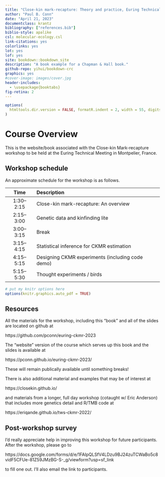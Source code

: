 ```yaml
--- 
title: "Close-kin mark-recapture: Theory and practice, Euring Technical Meeting --- Montpellier, France"
author: "Paul B. Conn"
date: "April 21, 2023"
documentclass: krantz
bibliography: ["references.bib"]
biblio-style: apalike
csl: molecular-ecology.csl
link-citations: yes
colorlinks: yes
lot: yes
lof: yes
site: bookdown::bookdown_site
description: "A book example for a Chapman & Hall book."
github-repo: yihui/bookdown-crc
graphics: yes
#cover-image: images/cover.jpg
header-includes: 
  - \usepackage{booktabs}
fig-retina: 2
---
```



```r
options(
  htmltools.dir.version = FALSE, formatR.indent = 2, width = 55, digits = 4
)
```

# Course Overview {-}

This is the website/book associated with the Close-kin Mark-recapture workshop to be held at the Euring Technical Meeting in Montpelier, France.

## Workshop schedule {-}

An approximate schedule for the workshop is as follows.

| Time      | Description  |
| :--:        |    :--------   
1:30--2:15    |  Close-kin mark-recapture: An overview | 
2:15--3:00    |  Genetic data and kinfinding lite | 
3:00--3:15    | Break | 
3:15--4:15   | Statistical inference for CKMR estimation | 
4:15--5:15  | Designing CKMR experiments (including code demo) |   
5:15--5:30  | Thought experiments / birds |


```r
# put my knitr options here
options(knitr.graphics.auto_pdf = TRUE)
```

## Resources {-}

All the materials for the workshop, including this "book" and all of the slides
are located on github at 

https://github.com/pconn/euring-ckmr-2023

The "website" version of the course which serves up this book and the
slides is available at

https://pconn.github.io/euring-ckmr-2023/ 

These will remain publically available until something breaks!

There is also additional material and examples that may be of interest at

https://closekin.github.io/

and materials from a longer, full day workshop (cotaught w/ Eric Anderson) that includes more genetics detail and R/TMB code at

https://eriqande.github.io/tws-ckmr-2022/

## Post-workshop survey {-}

I'd really appreciate help in improving this workshop for future participants.  After the workshop, please go to 

https://docs.google.com/forms/d/e/1FAIpQLSfV4LDzu9BJ24zuTCWaBo5c8vidF5CFUe-81Z59JMzBG-S-_g/viewform?usp=sf_link

to fill one out. I'll also email the link to participants.




